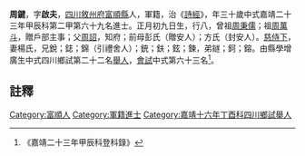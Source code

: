 {{明清人物信息框
| 姓名 = 周鍵
| 原名 =
| 圖片名稱= 
| 圖片大小 =
| 圖片說明 = 
| 最高職務 =
| 國家 = 大明 
| 爵位 =
| 籍貫 = [[四川|四川]][[敘州府|敘州府]][[富順縣|富順縣]]
| 族裔 = 
| 字號 = 
| 諡號 =
| 出生日期 = 正月初九日
| 出生地點 = 
| 逝世日期 = 卒年不詳 
| 逝世地點 =
| 墓葬 =
| 配偶 = 楊氏
| 親屬 = 曾祖[[周秉儒|周秉儒]]，祖[[周萬斗|周萬斗]]，父[[周詔|周詔]]，前母彭氏（贈安人）；方氏（封安人）
| 出身 =
* 嘉靖二十三年甲辰科進士出身
| 經歷 =
| 著作 = 
}}
'''周鍵'''{{BD|1515年||？年||}}，字'''啟夫'''，[[四川|四川]][[敘州府|敘州府]][[富順縣|富順縣]]人，軍籍，治《[[詩經|詩經]]》，年三十歲中式嘉靖二十三年甲辰科第二甲第六十九名進士。正月初九日生，行八，曾祖[[周秉儒|周秉儒]]；祖[[周萬斗|周萬斗]]，贈戶部主事；父[[周詔|周詔]]，知府；前母彭氏（贈安人）；方氏（封安人）。[[慈侍下|慈侍下]]，妻楊氏，兄銳；鋕；錦（引禮舍人）；銃；鈇；鉉；鍊，弟鐩；鈳；鎔。由縣學增廣生中式四川鄉試第二十二名[[舉人|舉人]]，[[會試|會試]]中式第六十三名<ref>《嘉靖二十三年甲辰科登科錄》</ref>。
==註釋==
{{reflist}}

{{嘉靖二十三年甲辰科殿试金榜}}

{{Authority control}}
{{DEFAULTSORT:}}
[[Category:富順人|Category:富順人]]
[[Category:軍籍進士|Category:軍籍進士]]
[[Category:嘉靖十六年丁酉科四川鄉試舉人|Category:嘉靖十六年丁酉科四川鄉試舉人]]


{{明朝人物小作品}}